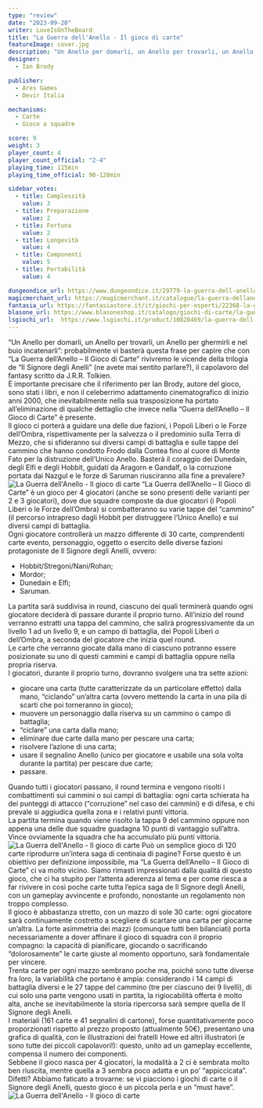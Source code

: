 ```yaml
---
type: "review"
date: "2023-09-20"
writer: LoveIsOnTheBoard
title: "La Guerra dell'Anello - Il gioco di carte"
featureImage: cover.jpg
description: "Un Anello per domarli, un Anello per trovarli, un Anello per ghermirli e nelle Carte incatenarli"
designer:
  - Ian Brody

publisher:
  - Ares Games
  - Devir Italia

mechanisms:
  - Carte
  - Gioco a squadre

score: 9
weight: 3
player_count: 4
player_count_official: "2-4"
playing_time: 115min
playing_time_official: 90-120min

sidebar_votes:
  - title: Complessità
    value: 3
  - title: Preparazione
    value: 2
  - title: Fortuna
    value: 2
  - title: Longevità
    value: 4
  - title: Componenti
    value: 5
  - title: Portabilità
    value: 4

dungeondice_url: https://www.dungeondice.it/29779-la-guerra-dell-anello-il-gioco-di-carte.html
magicmerchant_url: https://magicmerchant.it/catalogue/la-guerra-dellanello-il-gioco-di-carte-64917/
fantasia_url: https://fantasiastore.it/it/giochi-per-esperti/22368-la-guerra-dellanello-il-gioco-di-carte-ita.html
blasone_url: https://www.blasoneshop.it/catalogo/giochi-di-carte/la-guerra-dellanello-il-gioco-di-carte-42-3550
lsgiochi_url:  https://www.lsgiochi.it/product/10828469/la-guerra-dell-anello-il-gioco-di-carte
---
```


<Setting>
  “Un Anello per domarli, un Anello per trovarli, un Anello per ghermirli e nel
  buio incatenarli”: probabilmente vi basterà questa frase per capire che con
  “La Guerra dell’Anello – Il Gioco di Carte” rivivremo le vicende della
  trilogia de “Il Signore degli Anelli” (ne avete mai sentito parlare?), il
  capolavoro del fantasy scritto da J.R.R. Tolkien.
  <br />
  È importante precisare che il riferimento per Ian Brody, autore del gioco,
  sono stati i libri, e non il celeberrimo adattamento cinematografico di inizio
  anni 2000, che inevitabilmente nella sua trasposizione ha portato
  all’eliminazione di qualche dettaglio che invece nella “Guerra dell’Anello –
  Il Gioco di Carte” è presente.
  <br />
  Il gioco ci porterà a guidare una delle due fazioni, i Popoli Liberi o le
  Forze dell’Ombra, rispettivamente per la salvezza o il predominio sulla Terra
  di Mezzo, che si sfideranno sui diversi campi di battaglia e sulle tappe del
  cammino che hanno condotto Frodo dalla Contea fino al cuore di Monte Fato per
  la distruzione dell’Unico Anello. Basterà il coraggio dei Dunedain, degli Elfi
  e degli Hobbit, guidati da Aragorn e Gandalf, o la corruzione portata dai
  Nazgul e le forze di Saruman riusciranno alla fine a prevalere?
</Setting>

<img src="./game1.jpg" alt="La Guerra dell'Anello - Il gioco di carte" />

<Rules>
  “La Guerra dell’Anello – Il Gioco di Carte” è un gioco per 4 giocatori (anche
  se sono presenti delle varianti per 2 e 3 giocatori), dove due squadre
  composte da due giocatori (i Popoli Liberi o le Forze dell’Ombra) si
  combatteranno su varie tappe del “cammino” (il percorso intrapreso dagli
  Hobbit per distruggere l’Unico Anello) e sui diversi campi di battaglia.
  <br />
  Ogni giocatore controllerà un mazzo differente di 30 carte, comprendenti carte
  evento, personaggio, oggetto o esercito delle diverse fazioni protagoniste de
  Il Signore degli Anelli, ovvero:
  <ul>
    <li>Hobbit/Stregoni/Nani/Rohan;</li>
    <li>Mordor;</li>
    <li>Dunedain e Elfi;</li>
    <li>Saruman.</li>
  </ul>
  La partita sarà suddivisa in round, ciascuno dei quali terminerà quando ogni
  giocatore deciderà di passare durante il proprio turno. All’inizio del round
  verranno estratti una tappa del cammino, che salirà progressivamente da un
  livello 1 ad un livello 9, e un campo di battaglia, dei Popoli Liberi o
  dell’Ombra, a seconda del giocatore che inizia quel round.
  <br />
  Le carte che verranno giocate dalla mano di ciascuno potranno essere
  posizionate su uno di questi cammini e campi di battaglia oppure nella propria
  riserva.
  <br />I giocatori, durante il proprio turno, dovranno svolgere una tra sette azioni:
  <ul>
    <li>
      giocare una carta (tutte caratterizzate da un particolare effetto) dalla
      mano, “ciclando” un’altra carta (ovvero mettendo la carta in una pila di
      scarti che poi torneranno in gioco);
    </li>
    <li>
      muovere un personaggio dalla riserva su un cammino o campo di battaglia;
    </li>
    <li>“ciclare” una carta dalla mano;</li>
    <li>eliminare due carte dalla mano per pescare una carta;</li>
    <li>risolvere l’azione di una carta;</li>
    <li>
      usare il segnalino Anello (unico per giocatore e usabile una sola volta
      durante la partita) per pescare due carte;
    </li>
    <li>passare.</li>
  </ul>
  Quando tutti i giocatori passano, il round termina e vengono risolti i combattimenti
  sui cammini o sui campi di battaglia: ogni carta schierata ha dei punteggi di attacco
  (“corruzione” nel caso dei cammini) e di difesa, e chi prevale si aggiudica quella
  zona e i relativi punti vittoria.
  <br />
  La partita termina quando viene risolto la tappa 9 del cammino oppure non appena
  una delle due squadre guadagna 10 punti di vantaggio sull’altra. Vince ovviamente
  la squadra che ha accumulato più punti vittoria.
</Rules>

<img src="./game2.jpg" alt="La Guerra dell'Anello - Il gioco di carte" />

<Feedback>
  Può un semplice gioco di 120 carte riprodurre un’intera saga di centinaia di
  pagine? Forse questo è un obiettivo per definizione impossibile, ma “La Guerra
  dell’Anello – Il Gioco di Carte” ci va molto vicino. Siamo rimasti
  impressionati dalla qualità di questo gioco, che ci ha stupito per l’attenta
  aderenza al tema e per come riesca a far rivivere in così poche carte tutta
  l’epica saga de Il Signore degli Anelli, con un gameplay avvincente e
  profondo, nonostante un regolamento non troppo complesso.
  <br />
  Il gioco è abbastanza stretto, con un mazzo di sole 30 carte: ogni giocatore
  sarà continuamente costretto a scegliere di scartare una carta per giocarne
  un’altra. La forte asimmetria dei mazzi (comunque tutti ben bilanciati) porta
  necessariamente a dover affinare il gioco di squadra con il proprio compagno:
  la capacità di pianificare, giocando o sacrificando “dolorosamente” le carte
  giuste al momento opportuno, sarà fondamentale per vincere.
  <br />
  Trenta carte per ogni mazzo sembrano poche ma, poiché sono tutte diverse fra
  loro, la variabilità che portano è ampia: considerando i 14 campi di battaglia
  diversi e le 27 tappe del cammino (tre per ciascuno dei 9 livelli), di cui
  solo una parte vengono usati in partita, la rigiocabilità offerta è molto
  alta, anche se inevitabilmente la storia ripercorsa sarà sempre quella de Il
  Signore degli Anelli.
  <br />
  I materiali (161 carte e 41 segnalini di cartone), forse quantitativamente
  poco proporzionati rispetto al prezzo proposto (attualmente 50€), presentano
  una grafica di qualità, con le illustrazioni dei fratelli Howe ed altri
  illustratori (e sono tutte dei piccoli capolavori!): questo, unito ad un
  gameplay eccellente, compensa il numero dei componenti.
  <br />
  Sebbene il gioco nasca per 4 giocatori, la modalità a 2 ci è sembrata molto
  ben riuscita, mentre quella a 3 sembra poco adatta e un po’ “appiccicata”.
  <br />
  Difetti? Abbiamo faticato a trovarne: se vi piacciono i giochi di carte o il
  Signore degli Anelli, questo gioco è un piccola perla e un “must have”.
</Feedback>

<img src="./game3.jpg" alt="La Guerra dell'Anello - Il gioco di carte" />
